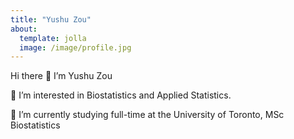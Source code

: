 ```yaml
---
title: "Yushu Zou"
about: 
  template: jolla
  image: /image/profile.jpg
---
```


Hi there 👋 I’m Yushu Zou


👀 I’m interested in Biostatistics and Applied Statistics.

🌱 I’m currently studying full-time at the University of Toronto, MSc Biostatistics
